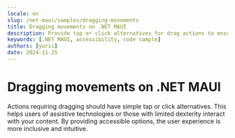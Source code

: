 ```yaml
---
locale: en
slug: /net-maui/samples/dragging-movements
title: Dragging movements on .NET MAUI
description: Provide tap or click alternatives for drag actions to ensure accessibility.
keywords: [.NET MAUI, accessibility, code sample]
authors: [yurii]
date: 2024-11-25
---
```


# Dragging movements on .NET MAUI

Actions requiring dragging should have simple tap or click alternatives. This helps users of assistive technologies or those with limited dexterity interact with your content. By providing accessible options, the user experience is more inclusive and intuitive.

<CodeSample id="dragging-movements" platform="net-maui" locale="en"/>
